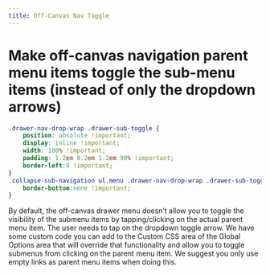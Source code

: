 ```yaml
---
title: Off-Canvas Nav Toggle
---
```


# Make off-canvas navigation parent menu items toggle the sub-menu items (instead of only the dropdown arrows)

```css
.drawer-nav-drop-wrap .drawer-sub-toggle {
    position: absolute !important;
    display: inline !important;
    width: 100% !important;
    padding: 1.2em 0.2em 1.2em 90% !important;
    border-left:0 !important;
}
.collapse-sub-navigation ul.menu .drawer-nav-drop-wrap .drawer-sub-toggle {
    border-bottom:none !important;
}
```

By default, the off-canvas drawer menu doesn’t allow you to toggle the visibility of the submenu items by tapping/clicking on the actual parent menu item. The user needs to tap on the dropdown toggle arrow. We have some custom code you can add to the Custom CSS area of the Global Options area that will override that functionality and allow you to toggle submenus from clicking on the parent menu item. We suggest you only use empty links as parent menu items when doing this.
